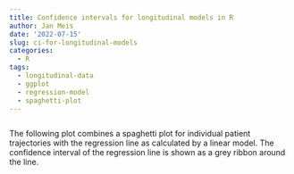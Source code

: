 ```yaml
---
title: Confidence intervals for longitudinal models in R
author: Jan Meis
date: '2022-07-15'
slug: ci-for-longitudinal-models
categories:
  - R
tags:
  - longitudinal-data
  - ggplot
  - regression-model
  - spaghetti-plot
---
```

<!-- Load all necessary libraries -->
```r
```
<!-- Add an explanation -->
The following plot combines a spaghetti plot for individual patient trajectories with the regression line as calculated by a linear model. The confidence interval of the regression line is shown as a grey ribbon around the line.

<!-- Load the code from an external file and generate the plot -->
```r
```
